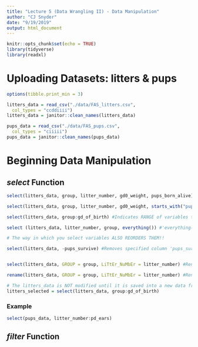 ```yaml
---
title: "Lecture 5 (Data Wrangling II) - Data Manipulation"
author: "CJ Snyder"
date: "9/19/2019"
output: html_document
---
```


```r
knitr::opts_chunk$set(echo = TRUE)
library(tidyverse)
library(readxl)
```

# Uploading Datasets: litters & pups
```r
options(tibble.print_min = 3)

litters_data = read_csv("./data/FAS_litters.csv",
  col_types = "ccddiiii")
litters_data = janitor::clean_names(litters_data)

pups_data = read_csv("./data/FAS_pups.csv",
  col_types = "ciiiii")
pups_data = janitor::clean_names(pups_data)
```

# Beginning Data Manipulation
## _select_ Function
```r
select(litters_data, group, litter_number, gd0_weight, pups_born_alive) #Specifies variables to keep

select(litters_data, group, litter_number, gd0_weight, starts_with("pups")) #'starts_with' allows you to select all variables that starts with phrase/word

select(litters_data, group:gd_of_birth) #Indicates RANGE of variables to keep (inclusive)

select (litters_data, litter_number, group, everything()) #'everything()' keeps all variables

# The way in which you select variables ALSO REORDERS THEM!!

select(litters_data, -pups_survive) #Removes specified column 'pups_survive'


select(litters_data, GROUP = group, LiTtEr_NuMbEr = litter_number) #Renames variables, but only as part of the select function

rename(litters_data, GROUP = group, LiTtEr_NuMbEr = litter_number) #Renames variables

# The litters_data is NOT modified until it is saved into a new data frame
litters_selected = select(litters_data, group:gd_of_birth)
```

### Example
```r
select(pups_data, litter_number:pd_ears)
```

## _filter_ Function 
```r

```



